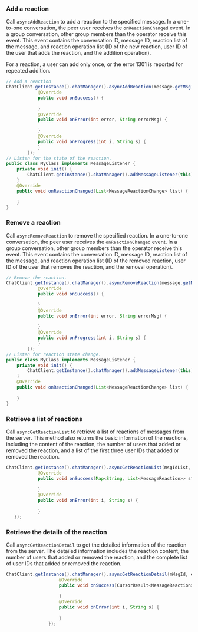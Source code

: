 <PlatformWrapper platform="android">

### Add a reaction

Call `asyncAddReaction` to add a reaction to the specified message. In a one-to-one conversation, the peer user receives the `onReactionChanged` event. In a group conversation, other group members than the operator receive this event. This event contains the conversation ID, message ID, reaction list of the message, and reaction operation list (ID of the new reaction, user ID of the user that adds the reaction, and the addition operation).

For a reaction, a user can add only once, or the error 1301 is reported for repeated addition.

```java
// Add a reaction
ChatClient.getInstance().chatManager().asyncAddReaction(message.getMsgId(), reaction, new CallBack() {
            @Override
            public void onSuccess() {
                
            }
            @Override
            public void onError(int error, String errorMsg) {
              
            }
            @Override
            public void onProgress(int i, String s) {
            }
        });
// Listen for the state of the reaction.
public class MyClass implements MessageListener {
    private void init() {
        ChatClient.getInstance().chatManager().addMessageListener(this);
    }
    @Override
    public void onReactionChanged(List<MessageReactionChange> list) {
       
    }
}
```

### Remove a reaction

Call `asyncRemoveReaction` to remove the specified reaction. In a one-to-one conversation, the peer user receives the `onReactionChanged` event. In a group conversation, other group members than the operator receive this event. This event contains the conversation ID, message ID, reaction list of the message, and reaction operation list (ID of the removed reaction, user ID of the user that removes the reaction, and the removal operation).

```java
// Remove the reaction.
ChatClient.getInstance().chatManager().asyncRemoveReaction(message.getMsgId(), reaction, new CallBack() {
            @Override
            public void onSuccess() {
               
            }
            @Override
            public void onError(int error, String errorMsg) {
                
            }
            @Override
            public void onProgress(int i, String s) {
            }
        });
// Listen for reaction state change.
public class MyClass implements MessageListener {
    private void init() {
        ChatClient.getInstance().chatManager().addMessageListener(this);
    }
    @Override
    public void onReactionChanged(List<MessageReactionChange> list) {
      
    }
}
```

### Retrieve a list of reactions

Call `asyncGetReactionList` to retrieve a list of reactions of messages from the server. This method also returns the basic information of the reactions, including the content of the reaction, the number of users that added or removed the reaction, and a list of the first three user IDs that added or removed the reaction.

```java
ChatClient.getInstance().chatManager().asyncGetReactionList(msgIdList, ChatMessage.ChatType.Chat, groupId, new ValueCallBack<Map<String, List<MessageReaction>>>() {
            @Override
            public void onSuccess(Map<String, List<MessageReaction>> stringListMap) {
            
            }
            @Override
            public void onError(int i, String s) {
               
            }
   });
```

### Retrieve the details of the reaction

Call `asyncGetReactionDetail` to get the detailed information of the reaction from the server. The detailed information includes the reaction content, the number of users that added or removed the reaction, and the complete list of user IDs that added or removed the reaction.

```java
ChatClient.getInstance().chatManager().asyncGetReactionDetail(mMsgId, emojiconId, pageCurosr, 30, new ValueCallBack<CursorResult<MessageReaction>>() {
                    @Override
                    public void onSuccess(CursorResult<MessageReaction> messageReactionCursorResult) {
                        
                    }
                    @Override
                    public void onError(int i, String s) {
			
                    }
                });
```

</PlatformWrapper>